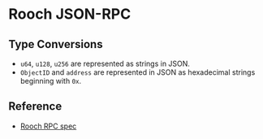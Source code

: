 # Rooch JSON-RPC

## Type Conversions

- `u64`, `u128`, `u256` are represented as strings in JSON.
- `ObjectID` and `address` are represented in JSON as hexadecimal strings beginning with `0x`.

## Reference

- [Rooch RPC spec](https://playground.open-rpc.org/?schemaUrl=https://raw.githubusercontent.com/rooch-network/rooch/main/crates/rooch-open-rpc-spec/schemas/openrpc.json)

